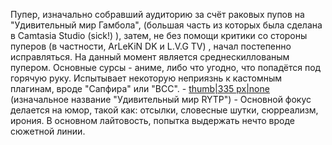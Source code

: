 {{Инфобокс для пуперов
|title2=Jespin
|другие_ники=
|image3=[[Файл:A-AiVRTPbBk.jpg|left]]
|сферы_творчества= RYTP, "комексы про сас" (контент)
|год_начала=27 июл. 2014 г.
|image4=[[Файл:0qzSAQbtu30.jpg|left]]
|имя_фамилия=Илья Камалов
|дата_рождения=Пример
|место_проживания=Ульяновск
|ссылки=
*[https://www.youtube.com/c/Jespin YouTube]
*[https://www.youtube.com/channel/UCDEmzpcl8JtqicpM-Rrf8VA Альт]
*[https://vk.com/ilya_senpai Страница ВК]
}}

Пупер, изначально собравший аудиторию за счёт раковых пупов на "Удивительный мир Гамбола", (большая часть из которых была сделана в Camtasia Studio (sick!) ), затем, не без помощи критики со стороны пуперов (в частности, ArLeKiN DK и L.V.G TV) , начал постепенно исправляться. На данный момент является среднескиллованым пупером. Основные сурсы - аниме, либо что угодно, что попадётся под горячую руку. Испытывает некоторую неприязнь к кастомным плагинам, вроде "Сапфира" или "BCC". 
- [[Файл:Shit 1|thumb|335 px|none]] (изначальное название "Удивительный мир RYTP")
- Основной фокус делается на юмор, такой как: отсылки, словесные шутки, сюрреализм, ирония. В основном лайтовость, попытка выдержать нечто вроде сюжетной линии.